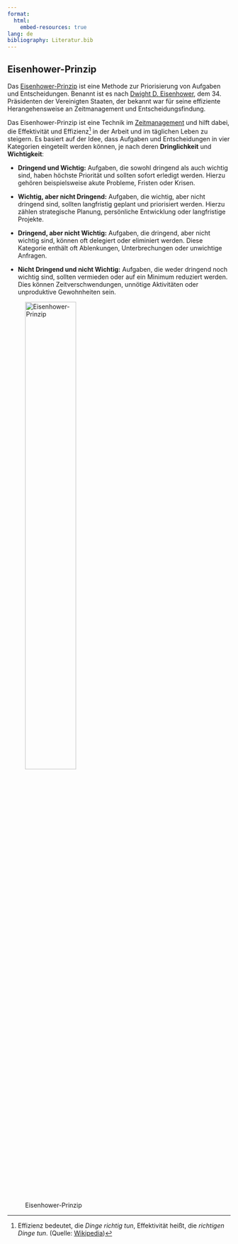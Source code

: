 ```yaml
---
format:
  html:
    embed-resources: true
lang: de
bibliography: Literatur.bib
---
```


<!--
headlines:
  off: true
extended-content:
  off: false
included-content:
  off: false
worksheets:
  off: true
-->

<!--
title: "DEB Produktentwicklung"
format:
  html:
    embed-resources: true

author:
  - name: "Christian Anders"
    degrees: 
    roles: "Dozent"
    email: christian.anders@hs-esslingen.de
    affiliation: 
      - name: "Hochschule Esslingen"
        department: "Wirtschaft & Technik"
        group: "Digital Engineering (DEB)"
        city: "Esslingen am Neckar"
        postal-code: 73728
        country: "Deutschland"
        url: https://www.hs-esslingen.de/
abstract: > 
  Skript zur Vorlesung und Labor *"Produktentwicklung"* für den Studiengang Digital Engineering DEB
keywords:
  - Softskills
  - Zeitmanagement
  - Eisenhower-Prinzip

copyright: 
  holder: Christian Anders
  year: 2025
lang: de
bibliography: Literatur.bib
date: last-modified
toc: true
number-sections: true
scrollable: true
toc-location: right
cap-location: bottom
number-offset: 5
link-external-icon: true
link-external-newwindow: true
-->

<!--
number-offset: 
0 Grundlagen
1 Ideenfindung und Konzeptentwicklung
2 Entwurfs- und Entwicklungsphase
3 Prototyping und Test
4 Produktionsplanung und Produktion
5 Softskills
6 Literatur 
7 Anhang
-->

<!-- -------------------------------------------------------------------------

                       Eisenhower-Prinzip

-------------------------------------------------------------------------- -->

## Eisenhower-Prinzip {#sec-eisenhower}

Das [Eisenhower-Prinzip](https://de.wikipedia.org/wiki/Eisenhower-Prinzip) ist eine Methode zur Priorisierung von Aufgaben und Entscheidungen. Benannt ist es nach [Dwight D. Eisenhower](https://de.wikipedia.org/wiki/Dwight_D._Eisenhower), dem 34. Präsidenten der Vereinigten Staaten, der bekannt war für seine effiziente Herangehensweise an Zeitmanagement und Entscheidungsfindung.

Das Eisenhower-Prinzip ist eine Technik im [Zeitmanagement](https://de.wikipedia.org/wiki/Zeitmanagement) und hilft dabei, die Effektivität und Effizienz^[Effizienz bedeutet, die *Dinge richtig tun*, Effektivität heißt, die *richtigen Dinge tun*. (Quelle: [Wikipedia](https://de.wikipedia.org/wiki/Effektivit%C3%A4t))] in der Arbeit und im täglichen Leben zu steigern. Es basiert auf der Idee, dass Aufgaben und Entscheidungen in vier Kategorien eingeteilt werden können, je nach deren **Dringlichkeit** und **Wichtigkeit**:

+ **Dringend und Wichtig:** Aufgaben, die sowohl dringend als auch wichtig sind, haben höchste Priorität und sollten sofort erledigt werden. Hierzu gehören beispielsweise akute Probleme, Fristen oder Krisen.

+ **Wichtig, aber nicht Dringend:** Aufgaben, die wichtig, aber nicht dringend sind, sollten langfristig geplant und priorisiert werden. Hierzu zählen strategische Planung, persönliche Entwicklung oder langfristige Projekte.

+ **Dringend, aber nicht Wichtig:** Aufgaben, die dringend, aber nicht wichtig sind, können oft delegiert oder eliminiert werden. Diese Kategorie enthält oft Ablenkungen, Unterbrechungen oder unwichtige Anfragen.

+ **Nicht Dringend und nicht Wichtig:** Aufgaben, die weder dringend noch wichtig sind, sollten vermieden oder auf ein Minimum reduziert werden. Dies können Zeitverschwendungen, unnötige Aktivitäten oder unproduktive Gewohnheiten sein.

![Eisenhower-Prinzip](images/Eisenhower-Prinzip.drawio.svg){width=52% #fig-eisenhower}

<!--
Die Methode des Eisenhower-Prinzips fördert eine proaktive Herangehensweise an die Arbeit, bei der wichtige langfristige Ziele nicht durch kurzfristige Dringlichkeiten vernachlässigt werden. Die Anwendung des Eisenhower-Prinzips erfordert jedoch eine regelmäßige Bewertung und Aktualisierung der Aufgabenliste, um sicherzustellen, dass die Prioritäten angemessen bleiben. 
-->